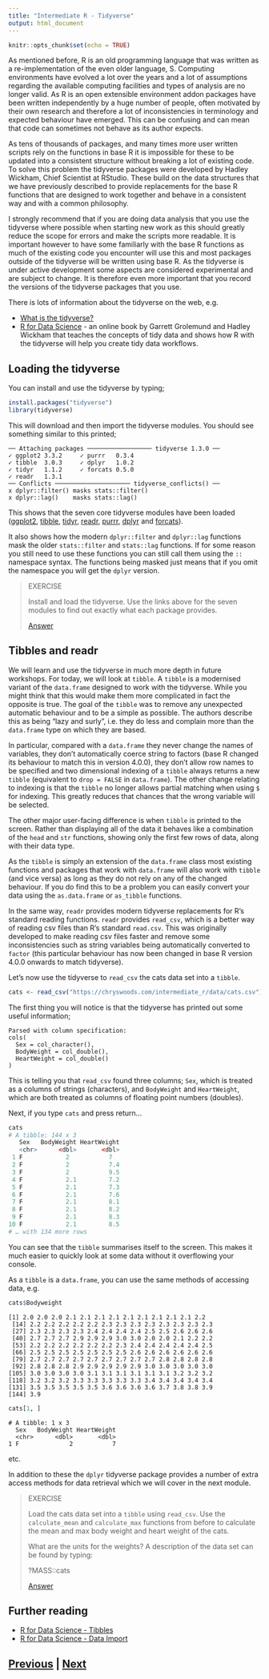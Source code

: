 ```yaml
---
title: "Intermediate R - Tidyverse"
output: html_document
---
```


```r
knitr::opts_chunk$set(echo = TRUE)
```

As mentioned before, R is an old programming language that was written
as a re-implementation of the even older language, S. Computing environments
have evolved a lot over the years and a lot of assumptions regarding the available
computing facilities and types of analysis are no longer valid. As R is an open
extensible environment addon packages have been written independently by a huge
number of people, often motivated by their own research and therefore a lot of
inconsistencies in terminology and expected behaviour have emerged. This can be
confusing and can mean that code can sometimes not behave as its author expects.

As tens of thousands of packages, and many times more user written scripts rely
on the functions in base R it is impossible for these to be updated into a
consistent structure without breaking a lot of existing code. To solve this
problem the tidyverse packages were developed by Hadley Wickham, Chief Scientist
at RStudio. These build on the data structures that we have previously described
to provide replacements for the base R functions that are designed to
work together and behave in a consistent way and with a common philosophy.

I strongly recommend that if you are doing data analysis that you use the
tidyverse where possible when starting new work as this should greatly reduce
the scope for errors and make the scripts more readable. It is important however
to have some familiarly with the base R functions as much of the existing code
you encounter will use this and most packages outside of the tidyverse will be
written using base R. As the tidyverse is under active development some aspects
are considered experimental and are subject to change. It is therefore even more
important that you record the versions of the tidyverse packages that you use.

There is lots of information about the tidyverse on the web, e.g.

* [What is the tidyverse?](https://rviews.rstudio.com/2017/06/08/what-is-the-tidyverse/)
* [R for Data Science](https://r4ds.had.co.nz) - an online book by 
Garrett Grolemund and Hadley Wickham that teaches the concepts of 
tidy data and shows how R with the tidyverse will help you create
tidy data workflows.

## Loading the tidyverse

You can install and use the tidyverse by typing;

```R
install.packages("tidyverse")
library(tidyverse)
```

This will download and then import the tidyverse modules. You should
see something similar to this printed;

```
── Attaching packages ────────────────── tidyverse 1.3.0 ──
✓ ggplot2 3.3.2     ✓ purrr   0.3.4
✓ tibble  3.0.3     ✓ dplyr   1.0.2
✓ tidyr   1.1.2     ✓ forcats 0.5.0
✓ readr   1.3.1     
── Conflicts ───────────────────── tidyverse_conflicts() ──
x dplyr::filter() masks stats::filter()
x dplyr::lag()    masks stats::lag()
```

This shows that the seven core tidyverse modules have been loaded
([ggplot2](https://ggplot2-book.org), [tibble](https://tibble.tidyverse.org),
[tidyr](https://tidyr.tidyverse.org), [readr](https://readr.tidyverse.org),
[purrr](https://purrr.tidyverse.org), [dplyr](https://dplyr.tidyverse.org)
and [forcats](https://forcats.tidyverse.org)).

It also shows how the modern `dplyr::filter` and `dplyr::lag`
functions mask the older `stats::filter` and `stats::lag` functions.
If for some reason you still need to use these functions you can still
call them using the `::` namespace syntax. The functions being masked
just means that if you omit the namespace you will get the `dplyr` version.

> EXERCISE
>
> Install and load the tidyverse. Use the links above for the seven
> modules to find out exactly what each package provides.
>
> [Answer](tidyverse_answer01.html)

## Tibbles and readr

We will learn and use the tidyverse in much more depth in future 
workshops. For today, we will look at `tibble`. A `tibble` is a modernised
variant of  the `data.frame` designed to work with the tidyverse. While you
might think that this would make them more complicated in fact the opposite is
true. The goal of the `tibble` was to remove any unexpected automatic behaviour
and to be a simple as possible. The authors describe this as being "lazy and surly",
i.e. they do less and complain more than the `data.frame` type on which they are
based.

In particular, compared with a `data.frame` they never change the names of
variables, they don't automatically coerce string to factors (base R changed
its behaviour to match this in version 4.0.0), they don't allow row names to
be specified and two dimensional indexing of a `tibble` always returns a new
`tibble` (equivalent to `drop = FALSE` in `data.frame`). The other change relating
to indexing is that the `tibble` no longer allows partial matching when using `$`
for indexing. This greatly reduces that chances that the wrong variable will be
selected.

The other major user-facing difference is when `tibble` is printed to the screen.
Rather than displaying all of the data it behaves like a combination of the `head`
and `str` functions, showing only the first few rows of data, along with their
data type.

As the `tibble` is simply an extension of the `data.frame` class most existing
functions and packages that work with `data.frame` will also work with `tibble`
(and vice versa) as long as they do not rely on any of the changed behaviour.
If you do find this to be a problem you can easily convert your data using
the `as.data.frame` or `as_tibble` functions.

In the same way, `readr` provides modern tidyverse replacements 
for R's standard reading functions. `readr` provides `read_csv`,
which is a better way of reading csv files than R's standard
`read.csv`. This was originally developed to make reading csv files faster
and remove some inconsistencies such as string variables being automatically
converted to `factor` (this particular behaviour has now been changed in base
R version 4.0.0 onwards to match tidyverse).

Let's now use the tidyverse to `read_csv` the cats data set
into a `tibble`.

```R
cats <- read_csv("https://chryswoods.com/intermediate_r/data/cats.csv")
```

The first thing you will notice is that the tidyverse has printed
out some useful information;

```
Parsed with column specification:
cols(
  Sex = col_character(),
  BodyWeight = col_double(),
  HeartWeight = col_double()
)
```

This is telling you that `read_csv` found three columns; `Sex`, which 
is treated as a columns of strings (characters), and 
`BodyWeight` and `HeartWeight`, which are both treated as columns
of floating point numbers (doubles).

Next, if you type `cats` and press return...

```R
cats
# A tibble: 144 x 3
   Sex   BodyWeight HeartWeight
   <chr>      <dbl>       <dbl>
 1 F            2           7  
 2 F            2           7.4
 3 F            2           9.5
 4 F            2.1         7.2
 5 F            2.1         7.3
 6 F            2.1         7.6
 7 F            2.1         8.1
 8 F            2.1         8.2
 9 F            2.1         8.3
10 F            2.1         8.5
# … with 134 more rows
```

You can see that the `tibble` summarises itself to the screen. 
This makes it much easier to quickly look at some data without 
it overflowing your console.

As a `tibble` is a `data.frame`, you can use the same methods
of accessing data, e.g.

```R
cats$Bodyweight
```

```
[1] 2.0 2.0 2.0 2.1 2.1 2.1 2.1 2.1 2.1 2.1 2.1 2.1 2.2
 [14] 2.2 2.2 2.2 2.2 2.2 2.3 2.3 2.3 2.3 2.3 2.3 2.3 2.3
 [27] 2.3 2.3 2.3 2.3 2.4 2.4 2.4 2.4 2.5 2.5 2.6 2.6 2.6
 [40] 2.7 2.7 2.7 2.9 2.9 2.9 3.0 3.0 2.0 2.0 2.1 2.2 2.2
 [53] 2.2 2.2 2.2 2.2 2.2 2.2 2.3 2.4 2.4 2.4 2.4 2.4 2.5
 [66] 2.5 2.5 2.5 2.5 2.5 2.5 2.5 2.6 2.6 2.6 2.6 2.6 2.6
 [79] 2.7 2.7 2.7 2.7 2.7 2.7 2.7 2.7 2.7 2.8 2.8 2.8 2.8
 [92] 2.8 2.8 2.8 2.9 2.9 2.9 2.9 2.9 3.0 3.0 3.0 3.0 3.0
[105] 3.0 3.0 3.0 3.0 3.1 3.1 3.1 3.1 3.1 3.1 3.2 3.2 3.2
[118] 3.2 3.2 3.2 3.3 3.3 3.3 3.3 3.3 3.4 3.4 3.4 3.4 3.4
[131] 3.5 3.5 3.5 3.5 3.5 3.6 3.6 3.6 3.6 3.7 3.8 3.8 3.9
[144] 3.9
```

```R
cats[1, ]
```

```
# A tibble: 1 x 3
  Sex   BodyWeight HeartWeight
  <chr>      <dbl>       <dbl>
1 F              2           7
```

etc.

In addition to these the `dplyr` tidyverse package provides a number of extra
access methods for data retrieval which we will cover in the next module.

> EXERCISE
>
> Load the cats data set into a `tibble` using `read_csv`.
> Use the `calculate_mean` and `calculate_max` functions
> from before to calculate the mean and max body weight
> and heart weight of the cats.
>
> What are the units for the weights? A description of the
> data set can be found by typing:
>
> ?MASS::cats
>
> [Answer](tidyverse_answer02.html)

## Further reading

* [R for Data Science - Tibbles](https://r4ds.had.co.nz/tibbles.html)
* [R for Data Science - Data Import](https://r4ds.had.co.nz/data-import.html)

## [Previous](dataframes.html) | [Next](magrittr.html)

